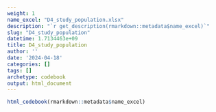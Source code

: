 ```yaml
---
weight: 1
name_excel: "D4_study_population.xlsx"
description: "`r get_description(rmarkdown::metadata$name_excel)`"
slug: "D4_study_population"
datetime: 1.7134463e+09
title: D4_study_population
author: ''
date: '2024-04-18'
categories: []
tags: []
archetype: codebook
output: html_document
---
```


```r
html_codebook(rmarkdown::metadata$name_excel)
```
